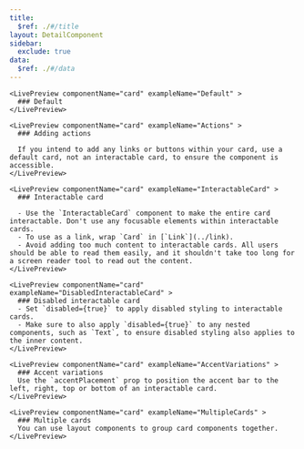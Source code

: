 ```yaml
---
title:
  $ref: ./#/title
layout: DetailComponent
sidebar:
  exclude: true
data:
  $ref: ./#/data
---
```


<LivePreviewControls>

    <LivePreview componentName="card" exampleName="Default" >
      ### Default
    </LivePreview>

    <LivePreview componentName="card" exampleName="Actions" >
      ### Adding actions

      If you intend to add any links or buttons within your card, use a default card, not an interactable card, to ensure the component is accessible.
    </LivePreview>

    <LivePreview componentName="card" exampleName="InteractableCard" >
      ### Interactable card

      - Use the `InteractableCard` component to make the entire card interactable. Don't use any focusable elements within interactable cards.
      - To use as a link, wrap `Card` in [`Link`](../link).
      - Avoid adding too much content to interactable cards. All users should be able to read them easily, and it shouldn't take too long for a screen reader tool to read out the content.
    </LivePreview>

    <LivePreview componentName="card" exampleName="DisabledInteractableCard" >
      ### Disabled interactable card
      - Set `disabled={true}` to apply disabled styling to interactable cards.
      - Make sure to also apply `disabled={true}` to any nested components, such as `Text`, to ensure disabled styling also applies to the inner content.
    </LivePreview>

    <LivePreview componentName="card" exampleName="AccentVariations" >
      ### Accent variations
      Use the `accentPlacement` prop to position the accent bar to the left, right, top or bottom of an interactable card.
    </LivePreview>

    <LivePreview componentName="card" exampleName="MultipleCards" >
      ### Multiple cards
      You can use layout components to group card components together.
    </LivePreview>

</LivePreviewControls>
